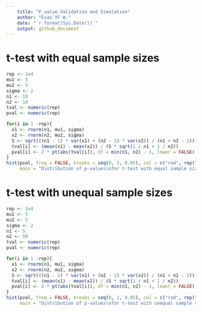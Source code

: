 ```yaml
---  
    title: "P_value Validation and Simulation"  
    author: "Evan YF W."  
    date: "`r format(Sys.Date())`"
    output: github_document
---  
```


# t-test with equal sample sizes

```r
rep <- 1e4
mu1 <- 5
mu2 <- 5
sigma <- 2
n1 <- 10
n2 <- 10
tval <- numeric(rep)
pval <- numeric(rep)

for(i in 1 :rep){
  x1 <- rnorm(n1, mu1, sigma)
  x2 <- rnorm(n2, mu2, sigma)
  S <- sqrt(((n1 - 1) * var(x1) + (n2 - 1) * var(x2)) / (n1 + n2 - 2))
  tval[i] <- (mean(x1) - mean(x2)) / (S * sqrt(1 / n1 + 1 / n2))
  pval[i] <- 2 * pt(abs(tval[i]), df = min(n1, n2) - 1, lower = FALSE)
}
hist(pval, freq = FALSE, breaks = seq(0, 1, 0.05), col = c("red", rep("white", 19)),
     main = "Distribution of p-values\nfor t-test with equal sample size")
```

# t-test with unequal sample sizes

```r

rep <- 1e4
mu1 <- 5
mu2 <- 5
sigma <- 2
n1 <- 5
n2 <- 50
tval <- numeric(rep)
pval <- numeric(rep)

for(i in 1 :rep){
  x1 <- rnorm(n1, mu1, sigma)
  x2 <- rnorm(n2, mu2, sigma)
  S <- sqrt(((n1 - 1) * var(x1) + (n2 - 1) * var(x2)) / (n1 + n2 - 2))
  tval[i] <- (mean(x1) - mean(x2)) / (S * sqrt(1 / n1 + 1 / n2))
  pval[i] <- 2 * pt(abs(tval[i]), df = min(n1, n2) - 1, lower = FALSE)
}
hist(pval, freq = FALSE, breaks = seq(0, 1, 0.05), col = c("red", rep("white", 19)),
     main = "Distribution of p-values\nfor t-test with unequal sample size")

```


